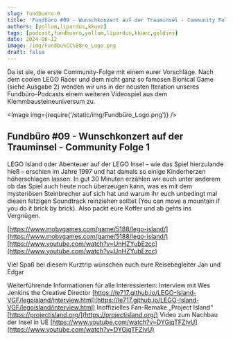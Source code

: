 ```yaml
---
slug: fundbuero-9
title: 'Fundbüro #09 - Wunschkonzert auf der Trauminsel - Community Folge 1'
authors: [yollum,lipardus,kkuez]
tags: [podcast,fundbuero,yollum,lipardus,kkuez,goldies]
date: 2024-06-12
image: /img/Fundbu%CC%88ro_Logo.png
draft: false
---
```



Da ist sie, die erste Community-Folge mit einem eurer Vorschläge. Nach dem coolen LEGO Racer und dem nicht ganz so famosen Bionical Game (siehe Ausgabe 2) wenden wir uns in der neusten Iteration unseres Fundbüro-Podcasts einem weiteren Videospiel aus dem Klemmbausteineuniversum zu.

<Image img={require('/static/img/Fundbüro_Logo.png')} />

<!--truncate-->

## Fundbüro #09 - Wunschkonzert auf der Trauminsel - Community Folge 1

LEGO Island oder Abenteuer auf der LEGO Insel – wie das Spiel hierzulande hieß – erschien im Jahre 1997 und hat damals so einige Kinderherzen höherschlagen lassen. In gut 30 Minuten erzählen wir euch unter anderem ob das Spiel auch heute noch überzeugen kann, was es mit dem mysteriösen Steinbrecher auf sich hat und warum ihr euch unbedingt mal diesen fetzigen Soundtrack reinziehen solltet (You can move a mountain if you do it brick by brick). Also packt eure Koffer und ab gehts ins Vergnügen.

[https://www.mobygames.com/game/5188/lego-island/](https://www.mobygames.com/game/5188/lego-island/)
[https://www.youtube.com/watch?v=UnHZYubEzcc](https://www.youtube.com/watch?v=UnHZYubEzcc)

Viel Spaß bei diesem Kurztrip wünschen euch eure Reisebegleiter Jan und Edgar


Weiterführende Informationen für alle Interessierten:
Interview mit Wes Jenkins the Creative Director
[https://le717.github.io/LEGO-Island-VGF/legoisland/interview.html](https://le717.github.io/LEGO-Island-VGF/legoisland/interview.html)
Inoffizielles Fan-Remake „Project Island“
[https://projectisland.org/](https://projectisland.org/)
Video zum Nachbau der Insel in UE
[https://www.youtube.com/watch?v=DYGjqTFZIvU](https://www.youtube.com/watch?v=DYGjqTFZIvU)
<ReactPlayer
    width="100%"
    height="50px"
    controls
    url='https://m10z.picnotes.de/Fundbuero/Fundbuero_009.mp3'
/>
